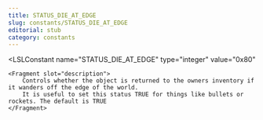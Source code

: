 ```yaml
---
title: STATUS_DIE_AT_EDGE
slug: constants/STATUS_DIE_AT_EDGE
editorial: stub
category: constants
---
```


<LSLConstant
	name="STATUS_DIE_AT_EDGE"
	type="integer"
	value="0x80"
>
	<Fragment slot="description">
		Controls whether the object is returned to the owners inventory if it wanders off the edge of the world.
		It is useful to set this status TRUE for things like bullets or rockets. The default is TRUE
	</Fragment>
</LSLConstant>

